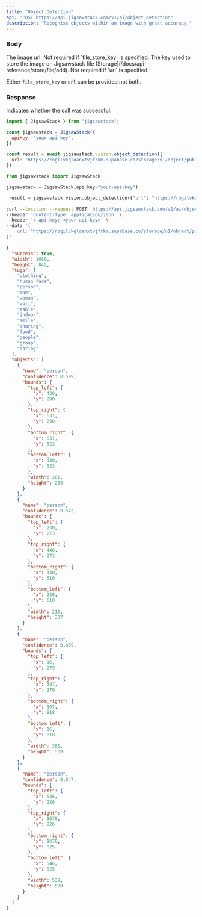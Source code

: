 ```yaml
---
title: "Object Detection"
api: "POST https://api.jigsawstack.com/v1/ai/object_detection"
description: "Recognise objects within an image with great accuracy."
---
```


### Body

<ParamField body="url" type="string">
  The image url. Not required if `file_store_key` is specified.
</ParamField>

<ParamField body="file_store_key" type="string">
  The key used to store the image on Jigsawstack file
  [Storage](/docs/api-reference/store/file/add). Not required if `url` is
  specified.
</ParamField>

<Info>Either `file_store_key` or `url` can be provided not both.</Info>

<Snippet file="header.mdx" />

### Response

<ResponseField name="success" type="boolean">
  Indicates whether the call was successful.
</ResponseField>

<RequestExample>

```javascript Javascript
import { JigsawStack } from "jigsawstack";

const jigsawstack = JigsawStack({
  apiKey: "your-api-key",
});

const result = await jigsawstack.vision.object_detection({
  url: "https://rogilvkqloanxtvjfrkm.supabase.co/storage/v1/object/public/demo/Collabo%201080x842.jpg?t=2024-03-22T09%3A22%3A48.442Z",
});
```

```python Python
from jigsawstack import JigsawStack

jigsawstack = JigsawStack(api_key="your-api-key")

 result = jigsawstack.vision.object_detection({"url": "https://rogilvkqloanxtvjfrkm.supabase.co/storage/v1/object/public/demo/Collabo%201080x842.jpg?t=2024-03-22T09%3A22%3A48.442Z"})
```

```bash cURL
curl --location --request POST 'https://api.jigsawstack.com/v1/ai/object_detection' \
--header 'Content-Type: application/json' \
--header 'x-api-key: <your-api-key>' \
--data '{
    url: "https://rogilvkqloanxtvjfrkm.supabase.co/storage/v1/object/public/demo/Collabo%201080x842.jpg?t=2024-03-22T09%3A22%3A48.442Z",
}'
```

</RequestExample>

<ResponseExample>

```json Response
{
  "success": true,
  "width": 1080,
  "height": 842,
  "tags": [
    "clothing",
    "human face",
    "person",
    "man",
    "woman",
    "wall",
    "table",
    "indoor",
    "smile",
    "sharing",
    "food",
    "people",
    "group",
    "eating"
  ],
  "objects": [
    {
      "name": "person",
      "confidence": 0.599,
      "bounds": {
        "top_left": {
          "x": 430,
          "y": 290
        },
        "top_right": {
          "x": 631,
          "y": 290
        },
        "bottom_right": {
          "x": 631,
          "y": 523
        },
        "bottom_left": {
          "x": 430,
          "y": 523
        },
        "width": 201,
        "height": 233
      }
    },
    {
      "name": "person",
      "confidence": 0.542,
      "bounds": {
        "top_left": {
          "x": 230,
          "y": 273
        },
        "top_right": {
          "x": 440,
          "y": 273
        },
        "bottom_right": {
          "x": 440,
          "y": 610
        },
        "bottom_left": {
          "x": 230,
          "y": 610
        },
        "width": 210,
        "height": 337
      }
    },
    {
      "name": "person",
      "confidence": 0.869,
      "bounds": {
        "top_left": {
          "x": 16,
          "y": 279
        },
        "top_right": {
          "x": 397,
          "y": 279
        },
        "bottom_right": {
          "x": 397,
          "y": 818
        },
        "bottom_left": {
          "x": 16,
          "y": 818
        },
        "width": 381,
        "height": 539
      }
    },
    {
      "name": "person",
      "confidence": 0.847,
      "bounds": {
        "top_left": {
          "x": 546,
          "y": 226
        },
        "top_right": {
          "x": 1078,
          "y": 226
        },
        "bottom_right": {
          "x": 1078,
          "y": 825
        },
        "bottom_left": {
          "x": 546,
          "y": 825
        },
        "width": 532,
        "height": 599
      }
    }
  ]
}
```

</ResponseExample>
